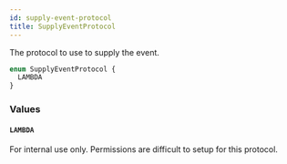 ```yaml
---
id: supply-event-protocol
title: SupplyEventProtocol
---
```


The protocol to use to supply the event.

```graphql
enum SupplyEventProtocol {
  LAMBDA
}
```

### Values

#### `LAMBDA`

For internal use only. Permissions are difficult to setup for this protocol.
